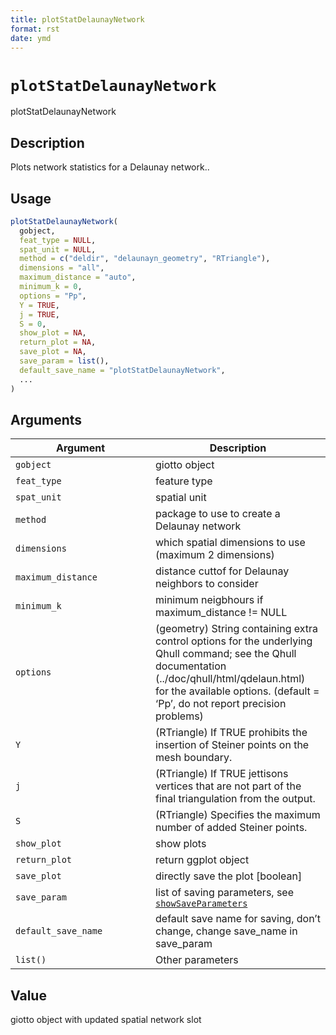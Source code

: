 ```yaml
--- 
title: plotStatDelaunayNetwork 
format: rst 
date: ymd 
--- 
```

# `plotStatDelaunayNetwork`

plotStatDelaunayNetwork


## Description

Plots network statistics for a Delaunay network..


## Usage

```r
plotStatDelaunayNetwork(
  gobject,
  feat_type = NULL,
  spat_unit = NULL,
  method = c("deldir", "delaunayn_geometry", "RTriangle"),
  dimensions = "all",
  maximum_distance = "auto",
  minimum_k = 0,
  options = "Pp",
  Y = TRUE,
  j = TRUE,
  S = 0,
  show_plot = NA,
  return_plot = NA,
  save_plot = NA,
  save_param = list(),
  default_save_name = "plotStatDelaunayNetwork",
  ...
)
```


## Arguments

Argument      |Description
------------- |----------------
`gobject`     |     giotto object
`feat_type`     |     feature type
`spat_unit`     |     spatial unit
`method`     |     package to use to create a Delaunay network
`dimensions`     |     which spatial dimensions to use (maximum 2 dimensions)
`maximum_distance`     |     distance cuttof for Delaunay neighbors to consider
`minimum_k`     |     minimum neigbhours if maximum_distance != NULL
`options`     |     (geometry) String containing extra control options for the underlying Qhull command; see the Qhull documentation (../doc/qhull/html/qdelaun.html) for the available options. (default = 'Pp', do not report precision problems)
`Y`     |     (RTriangle) If TRUE prohibits the insertion of Steiner points on the mesh boundary.
`j`     |     (RTriangle) If TRUE jettisons vertices that are not part of the final triangulation from the output.
`S`     |     (RTriangle) Specifies the maximum number of added Steiner points.
`show_plot`     |     show plots
`return_plot`     |     return ggplot object
`save_plot`     |     directly save the plot [boolean]
`save_param`     |     list of saving parameters, see [`showSaveParameters`](#showsaveparameters)
`default_save_name`     |     default save name for saving, don't change, change save_name in save_param
`list()`     |     Other parameters


## Value

giotto object with updated spatial network slot


